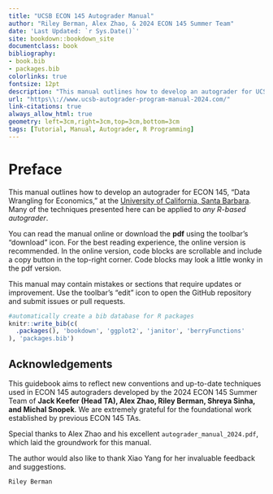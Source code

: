 ```yaml
--- 
title: "UCSB ECON 145 Autograder Manual"
author: "Riley Berman, Alex Zhao, & 2024 ECON 145 Summer Team"
date: 'Last Updated: `r Sys.Date()`'
site: bookdown::bookdown_site
documentclass: book
bibliography:
- book.bib
- packages.bib
colorlinks: true
fontsize: 12pt
description: "This manual outlines how to develop an autograder for UCSB ECON 145 coding assignments. Many of the techniques presented here can be applied to any R-based autograder."
url: "https\\://www.ucsb-autograder-program-manual-2024.com/"
link-citations: true
always_allow_html: true
geometry: left=3cm,right=3cm,top=3cm,bottom=3cm
tags: [Tutorial, Manual, Autograder, R Programming]
---
```


# Preface {-}

This manual outlines how to develop an autograder for ECON 145, "Data Wrangling for Economics," at the [University of California, Santa Barbara](https://econ.ucsb.edu/programs/undergraduate/courses). Many of the techniques presented here can be applied to *any R-based autograder*.

You can read the manual online or download the **pdf** using the toolbar's "download" icon. For the best reading experience, the online version is recommended. In the online version, code blocks are scrollable and include a copy button in the top-right corner. Code blocks may look a little wonky in the pdf version. 

This manual may contain mistakes or sections that require updates or improvement. Use the toolbar's "edit" icon to open the GitHub repository and submit issues or pull requests. 

```r
#automatically create a bib database for R packages
knitr::write_bib(c(
  .packages(), 'bookdown', 'ggplot2', 'janitor', 'berryFunctions'
), 'packages.bib')
```

## Acknowledgements {- #Acknowledgements}

This guidebook aims to reflect new conventions and up-to-date techniques used in ECON 145 autograders developed by the 2024 ECON 145 Summer Team of **Jack Keefer (Head TA), Alex Zhao, Riley Berman, Shreya Sinha, and Michal Snopek**. We are extremely grateful for the foundational work established by previous ECON 145 TAs.

Special thanks to Alex Zhao and his excellent `autograder_manual_2024.pdf`, which  laid the groundwork for this manual.

The author would also like to thank Xiao Yang for her invaluable feedback and suggestions. 

```block2
Riley Berman
```
